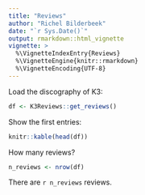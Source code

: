 ```yaml
---
title: "Reviews"
author: "Richel Bilderbeek"
date: "`r Sys.Date()`"
output: rmarkdown::html_vignette
vignette: >
  %\VignetteIndexEntry{Reviews}
  %\VignetteEngine{knitr::rmarkdown}
  %\VignetteEncoding{UTF-8}
---
```


Load the discography of K3:

```r
df <- K3Reviews::get_reviews()
```

Show the first entries:

```r
knitr::kable(head(df))
```

How many reviews?

```r
n_reviews <- nrow(df)
```

There are `r n_reviews` reviews.
